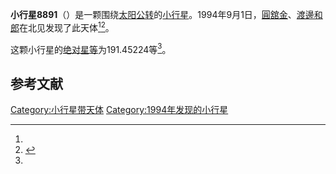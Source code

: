 {{Infobox planet
| bgcolour = #FFFFC0
| name = 8891 Irokawa
| symbol = 
| image = 
| caption = 
| discovery = yes
| discovery_ref = 
| discoverer = [[圓舘金|圓舘金]]、[[渡邊和郎|渡邊和郎]]
| discovery_site = [[北见|北见]] 
| discovered = 1994年9月1日
| designations = yes
| mp_name = 
| named_after = 
| alt_names = 1994 RC1/ 1977 SB / 1983 UT
| mp_category = [[主带小行星|主带小行星]]
| orbit_ref = <ref name="a">[http://ssd.jpl.nasa.gov/sbdb.cgi?sstr=8891 8891 Irokawa] {{Wayback|url=http://ssd.jpl.nasa.gov/sbdb.cgi?sstr=8891 |date=20140817102911 }}，小行星數據庫瀏覽器（JPL Small-Body Database Browser）－[[美国国家航空航天局|美国国家航空航天局]]喷气推进实验室</ref>
| epoch = 2456400.5 (2013年4月18日更新)
| aphelion = {{convert|3.8593571|AU|km|3|abbr=on|lk=out}}
| perihelion = {{convert|2.4292119|AU|km|3|abbr=on}}
| semimajor = {{convert|3.1442845|AU|km|3|abbr=on}}
| eccentricity = 0.2274198
| period = 2036.484871 [[日|日]]<br />5.58[[儒略年|儒略年]]
| avg_speed = 
| inclination = 9.39265
| asc_node = 192.47410
| mean_anomaly = 
| arg_peri = 191.45224
| satellites = 
| physical_characteristics = yes
| dimensions = 
| mass = 
| density = 
| surface_grav = 
| escape_velocity = 
| sidereal_day = 
| axial_tilt = 
| pole_ecliptic_lat = 
| pole_ecliptic_lon = 
| albedo = 
| temperatures= 
| temp_name1 = 
| mean_temp_1 = 
| max_temp_1 = 
| temp_name2 = 
| max_temp_2 = 
| spectral_type = 
| abs_magnitude = 191.45224
}}

'''小行星8891'''（{{lang-en|8891 Irokawa}}）是一颗围绕[[太阳|太阳]][[公转|公转]]的[[小行星|小行星]]。1994年9月1日，[[圓舘金|圓舘金]]、[[渡邊和郎|渡邊和郎]]在北见发现了此天体<ref name="a" /><ref>{{cite news|title=小行星列表|url=http://cfa-www.harvard.edu/iau/lists/NumberedMPs.txt|accessdate=2013-07-08|newspaper=哈佛大学|archive-date=2008-05-17|archive-url=https://web.archive.org/web/20080517010638/http://cfa-www.harvard.edu/iau/lists/NumberedMPs.txt|dead-url=no}}</ref>。

这颗小行星的[[绝对星等|绝对星等]]为191.45224等<ref name="a" />。

==参考文献==
{{reflist}}
{{Minor Planet Number|[[小行星8890|小行星8890]]|[[小行星8892|小行星8892]]}}

{{小天体}}

[[Category:小行星带天体|Category:小行星带天体]]
[[Category:1994年发现的小行星|Category:1994年发现的小行星]]


{{asteroid-stub}}